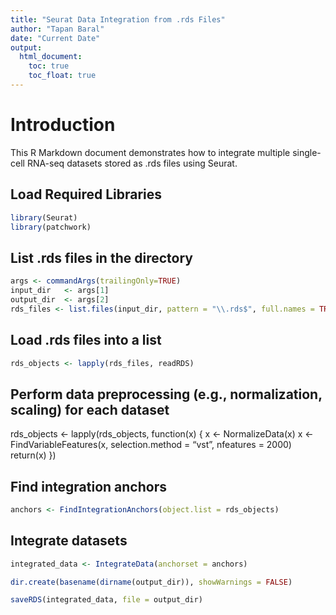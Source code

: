 ```yaml
---
title: "Seurat Data Integration from .rds Files"
author: "Tapan Baral"
date: "Current Date"
output:
  html_document:
    toc: true
    toc_float: true
---
```


# Introduction

This R Markdown document demonstrates how to integrate multiple single-cell RNA-seq datasets stored as .rds files using Seurat.

## Load Required Libraries

```r
library(Seurat)
library(patchwork)
```

## List .rds files in the directory
```r
args <- commandArgs(trailingOnly=TRUE)
input_dir   <- args[1]
output_dir  <- args[2]
rds_files <- list.files(input_dir, pattern = "\\.rds$", full.names = TRUE)
```


## Load .rds files into a list

```r
rds_objects <- lapply(rds_files, readRDS)
```


## Perform data preprocessing (e.g., normalization, scaling) for each dataset

 rds_objects <- lapply(rds_objects, function(x) {
    x <- NormalizeData(x)
    x <- FindVariableFeatures(x, selection.method = "vst", nfeatures = 2000)
   return(x)
 })

## Find integration anchors
```r
anchors <- FindIntegrationAnchors(object.list = rds_objects)
```

##  Integrate datasets

```r
integrated_data <- IntegrateData(anchorset = anchors)
```

```r
dir.create(basename(dirname(output_dir)), showWarnings = FALSE)

saveRDS(integrated_data, file = output_dir)
```



